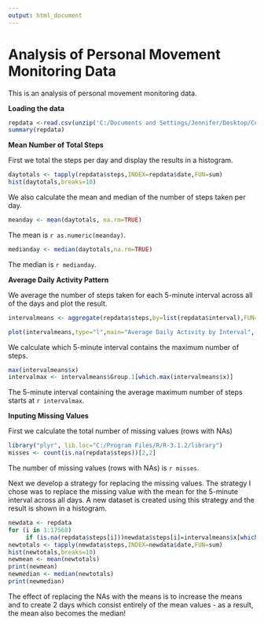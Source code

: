 ```yaml
---
output: html_document
---
```

Analysis of Personal Movement Monitoring Data
========================
This is an analysis of personal movement monitoring data. 

**Loading the data**

```r
repdata <-read.csv(unzip('C:/Documents and Settings/Jennifer/Desktop/Coursera/Repeatable Data/repdata-data-activity.zip'),header=TRUE)
summary(repdata)
```
**Mean Number of Total Steps**

First we total the steps per day and display the results in a histogram.  
```r
daytotals <- tapply(repdata$steps,INDEX=repdata$date,FUN=sum)
hist(daytotals,breaks=10)
```

We also calculate the mean and median of the number of steps taken per day.

```r
meanday <- mean(daytotals, na.rm=TRUE)
```
The mean is `r as.numeric(meanday)`.

```r
medianday <- median(daytotals,na.rm=TRUE)
```
The median is `r medianday`.

**Average Daily Activity Pattern**

We average the number of steps taken for each 5-minute interval across all of the days and plot the result.

```r
intervalmeans <- aggregate(repdata$steps,by=list(repdata$interval),FUN=mean,na.rm=TRUE)

plot(intervalmeans,type="l",main="Average Daily Activity by Interval", ylab="Average Steps Taken", xlab="Interval Start Time")
```

We calculate which 5-minute interval contains the maximum number of steps.
```r
max(intervalmeans$x)
intervalmax <- intervalmeans$Group.1[which.max(intervalmeans$x)]

```
The 5-minute interval containing the average maximum number of steps starts at `r intervalmax`.

**Inputing Missing Values**

First we calculate the total number of missing values (rows with NAs)
```r
library("plyr", lib.loc="C:/Program Files/R/R-3.1.2/library")
misses <- count(is.na(repdata$steps))[2,2]
```
The number of missing values (rows with NAs) is `r misses`.

Next we develop a strategy for replacing the missing values.  The strategy I chose was to replace the missing value with the mean for the 5-minute interval across all days. A new dataset is created using this strategy and the result is shown in a histogram.
```r
newdata <- repdata
for (i in 1:17568)
     if (is.na(repdata$steps[i]))newdata$steps[i]=intervalmeans$x[which(intervalmeans$Group.1==repdata$interval[i])] else newdata$steps[i] = repdata$steps[i]
newtotals <- tapply(newdata$steps,INDEX=newdata$date,FUN=sum)
hist(newtotals,breaks=10)
newmean <- mean(newtotals)
print(newmean)
newmedian <- median(newtotals)
print(newmedian)
```

The effect of replacing the NAs with the means is to increase the means and to create 2 days which consist entirely of the mean values - as a result, the mean also becomes the median!
 


